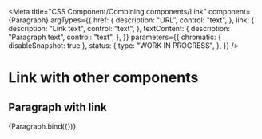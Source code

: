 <!-- @license CC0-1.0 -->


<Meta
  title="CSS Component/Combining components/Link"
  component={Paragraph}
  argTypes={{
    href: {
      description: "URL",
      control: "text",
    },
    link: {
      description: "Link text",
      control: "text",
    },
    textContent: {
      description: "Paragraph text",
      control: "text",
    },
  }}
  parameters={{
    chromatic: { disableSnapshot: true },
    status: {
      type: "WORK IN PROGRESS",
    },
  }}
/>

# Link with other components

## Paragraph with link

<Canvas>
  <Story
    name="Paragraph with link"
    args={{
      href: "https://example.com/",
      innerHTML: `Lorem ipsum dolor sit amet, consectetur adipiscing elit, sed do eiusmod tempor incididunt ut labore et dolore magna aliqua. Ut enim ad minim veniam, ${ReactDOMServer.renderToStaticMarkup(
        Link({ href: "https://example.com/", textContent: "Lorem" })
      )}ullamco laboris nisi ut aliquip ex ea commodo consequat. Duis aute irure dolor in reprehenderit in voluptate velit esse cillum dolore eu fugiat nulla pariatur. Excepteur sint occaecat cupidatat non proident, sunt in culpa qui officia deserunt mollit anim id est laborum.`,
    }}
  >
    {Paragraph.bind({})}
  </Story>
</Canvas>

<ArgsTable story="Paragraph with link" />
